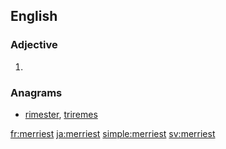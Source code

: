 ==English==

===Adjective===
{{head|en}}

# {{en-superlative of|merry}}

===Anagrams===
* [[rimester#English|rimester]], [[triremes#English|triremes]]

[[fr:merriest]]
[[ja:merriest]]
[[simple:merriest]]
[[sv:merriest]]